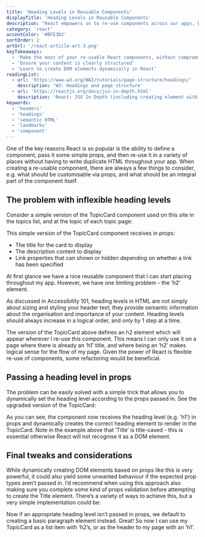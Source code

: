 ```yaml
---
title: 'Heading Levels in Reusable Components'
displayTitle: 'Heading Levels in Reusable Components'
description: "React empowers us to re-use components across our apps, but it's important to consider how component re-use could affect accessibility. This topic demonstrates an easy way to build flexible components that don't compromise heading level structure."
category: 'react'
accentColor: '#BFE3D2'
sortOrder: 2
artUrl: '/react-article-art-3.png'
keyTakeaways:
  - 'Make the most of your re-usable React components, without compromising accessibility'
  - 'Ensure your content is clearly structured'
  - 'Learn to create DOM elements dynamically in React'
readingList:
  - url: 'https://www.w3.org/WAI/tutorials/page-structure/headings/'
    description: 'W3: Headings and page structure'
  - url: 'https://reactjs.org/docs/jsx-in-depth.html'
    description: 'React: JSX In Depth (including creating element with type chosen at runtime)'
keywords:
  - 'headers'
  - 'headings'
  - 'semantic HTML'
  - 'landmarks'
  - 'component'
---
```


One of the key reasons React is so popular is the ability to define a component, pass it some simple props, and then re-use it in a variety of places without having to write duplicate HTML throughout your app. When creating a re-usable component, there are always a few things to consider, e.g. what should be customisable via props, and what should be an integral part of the component itself.

## The problem with inflexible heading levels

Consider a simple version of the TopicCard component used on this site in the topics list, and at the topic of each topic page:

<Gist url="https://gist.github.com/aitchiss/85de272b6e984f2d9986fd305ab8ec4b" />

This simple version of the TopicCard component receives in props:

- The title for the card to display
- The description content to display
- Link properties that can shown or hidden depending on whether a link has been specified

At first glance we have a nice reusable component that I can start placing throughout my app. However, we have one limiting problem - the ‘h2’ element.

As discussed in <Link to="/why-accessibility">Accessibility 101</Link>, heading levels in HTML are not simply about sizing and styling your header text; they provide semantic information about the organisation and importance of your content. Heading levels should always increase in a logical order, and only by 1 step at a time.

The version of the TopicCard above defines an h2 element which will appear wherever I re-use this component. This means I can only use it on a page where there is already an ‘h1’ title, and where being an ‘h2’ makes logical sense for the flow of my page. Given the power of React is flexible re-use of components, some refactoring would be beneficial.

## Passing a heading level in props

The problem can be easily solved with a simple trick that allows you to dynamically set the heading level according to the props passed in. See the upgraded version of the TopicCard:

<Gist url="https://gist.github.com/aitchiss/cdb5091a55af0cd0090bf746088b7f41" />

As you can see, the component now receives the heading level (e.g. 'h1') in props and dynamically creates the correct heading element to render in the TopicCard. Note in the example above that ’Title’ is title-cased - this is essential otherwise React will not recognise it as a DOM element.

## Final tweaks and considerations

While dynamically creating DOM elements based on props like this is very powerful, it could also yield some unwanted behaviour if the expected prop types aren’t passed in. I’d recommend when using this approach also making sure you complete some kind of props validation before attempting to create the Title element. There’s a variety of ways to achieve this, but a very simple implementation could be:

<Gist url="https://gist.github.com/aitchiss/6bb5fc90523d6ca299155eb95b12afef" />

Now if an appropriate heading level isn’t passed in props, we default to creating a basic paragraph element instead. Great! So now I can use my TopicCard as a list item with ‘h2’s, or as the header to my page with an ‘h1’.
